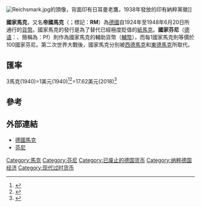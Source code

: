 [[File:Reichsmark.jpg|thumb]]的頭像，背面印有日耳曼老鷹，1938年發放的印有納粹黨徽]]

'''國家馬克'''，又名'''帝國馬克'''（{{lang-de|'''Reichsmark'''}}；標記：'''RM'''）為[[第三帝國|德國]]自1924年至1948年6月20日所通行的[[貨幣|貨幣]]。國家馬克的發行是為了替代已經極度貶值的[[紙馬克|紙馬克]]。'''國家芬尼'''（[[德语|德语]]：'''{{lang|de|pfennig}}'''、簡稱為：Pf）則作為國家馬克的輔助貨幣（[[輔幣|輔幣]]），而每1國家馬克則等價於100國家芬尼。第二次世界大戰後，國家馬克分別被[[西德馬克|西德馬克]]和[[東德馬克|東德馬克]]所取代。

==匯率==
3馬克(1940)=1美元(1940)<ref>{{Cite web |url=https://en.wikipedia.org/wiki/Reichsmark |title=存档副本 |accessdate=2018-01-18 |archive-date=2021-01-14 |archive-url=https://web.archive.org/web/20210114044513/https://en.wikipedia.org/wiki/Reichsmark |dead-url=no }}</ref><ref>{{Cite web |url=https://en.wikipedia.org/wiki/Pound_sterling |title=存档副本 |accessdate=2018-01-18 |archive-date=2021-01-06 |archive-url=https://web.archive.org/web/20210106175912/https://en.wikipedia.org/wiki/Pound_sterling |dead-url=no }}</ref>=17.62美元(2018)<ref>{{Cite web |url=http://www.in2013dollars.com/1940-dollars-in-2018?amount=1 |title=存档副本 |accessdate=2018-01-18 |archive-date=2020-09-18 |archive-url=https://web.archive.org/web/20200918152646/https://www.in2013dollars.com/1940-dollars-in-2018?amount=1 |dead-url=no }}</ref>

==參考==
<references />

==外部連結==
*[[德國馬克|德國馬克]]
*[[芬尼|芬尼]]

{{Currency signs}}
{{Authority control}}
{{Hist-stub}}
{{Money-stub}}

[[Category:馬克|Category:馬克]]
[[Category:芬尼|Category:芬尼]]
[[Category:已废止的德国货币|Category:已废止的德国货币]]
[[Category:纳粹德国经济|Category:纳粹德国经济]]
[[Category:现代过时货币|Category:现代过时货币]]